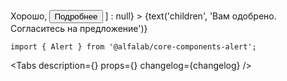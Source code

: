 


<Meta
    title='Компоненты/Alert'
    component={Alert}
/>


<!-- Canvas -->

<Story name='Alert'>
    <Alert
        view={select('view', ['common', 'negative', 'positive', 'attention'], 'common')}
        title={text('title', '')}
        hasCloser={boolean('hasCloser', false)}
        buttons={boolean('buttons', false) ? [
            <Button>Хорошо</Button>,
            <Button>Подробнее</Button>
        ] : null}
    >
        {text('children', 'Вам одобрено. Согласитесь на предложение')}
    </Alert>
</Story>


<!-- Docs -->

<ComponentHeader
    name='Alert'
    version={version}
    package='@alfalab/core-components-alert'
    stage={1}
/>

```tsx
import { Alert } from '@alfalab/core-components-alert';
```

<Tabs 
    description={<Description />}
    props={<Props of={Alert} />}
    changelog={changelog}
/>
